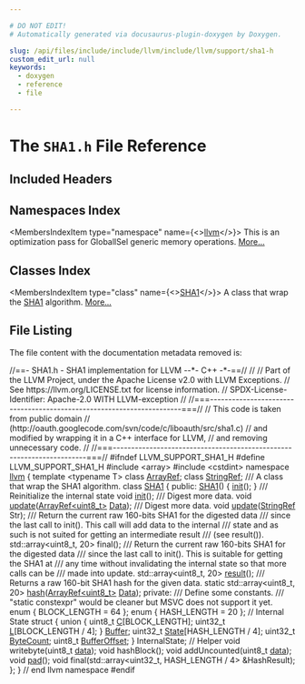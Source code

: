 ```yaml
---

# DO NOT EDIT!
# Automatically generated via docusaurus-plugin-doxygen by Doxygen.

slug: /api/files/include/include/llvm/include/llvm/support/sha1-h
custom_edit_url: null
keywords:
  - doxygen
  - reference
  - file

---
```





# The `SHA1.h` File Reference

<DoxygenPage pluginConfig={pluginConfig}>



## Included Headers

<IncludesList>
<IncludesListItem
  filePath="array"
  permalink=""
  isLocal="false" />
<IncludesListItem
  filePath="cstdint"
  permalink=""
  isLocal="false" />
</IncludesList>

## Namespaces Index

<MembersIndex>

<MembersIndexItem
  type="namespace"
  name={<><a href="/docs/api/namespaces/llvm">llvm</a></>}>
This is an optimization pass for GlobalISel generic memory operations. <a href="/docs/api/namespaces/llvm/#details">More...</a>
</MembersIndexItem>

</MembersIndex>

## Classes Index

<MembersIndex>

<MembersIndexItem
  type="class"
  name={<><a href="/docs/api/classes/llvm/sha1">SHA1</a></>}>
A class that wrap the <a href="/docs/api/classes/llvm/sha1">SHA1</a> algorithm. <a href="/docs/api/classes/llvm/sha1/#details">More...</a>
</MembersIndexItem>

</MembersIndex>


## File Listing

The file content with the documentation metadata removed is:

<ProgramListing>

<Link id="l00001" /><CodeLine lineNumber="1"><Highlight kind="comment">//==- SHA1.h - SHA1 implementation for LLVM                     --&#42;- C++ -&#42;-==//</Highlight><Highlight kind="normal"></Highlight></CodeLine>
<Link id="l00002" /><CodeLine lineNumber="2"><Highlight kind="normal"></Highlight><Highlight kind="comment">//</Highlight><Highlight kind="normal"></Highlight></CodeLine>
<Link id="l00003" /><CodeLine lineNumber="3"><Highlight kind="normal"></Highlight><Highlight kind="comment">// Part of the LLVM Project, under the Apache License v2.0 with LLVM Exceptions.</Highlight><Highlight kind="normal"></Highlight></CodeLine>
<Link id="l00004" /><CodeLine lineNumber="4"><Highlight kind="normal"></Highlight><Highlight kind="comment">// See https://llvm.org/LICENSE.txt for license information.</Highlight><Highlight kind="normal"></Highlight></CodeLine>
<Link id="l00005" /><CodeLine lineNumber="5"><Highlight kind="normal"></Highlight><Highlight kind="comment">// SPDX-License-Identifier: Apache-2.0 WITH LLVM-exception</Highlight><Highlight kind="normal"></Highlight></CodeLine>
<Link id="l00006" /><CodeLine lineNumber="6"><Highlight kind="normal"></Highlight><Highlight kind="comment">//</Highlight><Highlight kind="normal"></Highlight></CodeLine>
<Link id="l00007" /><CodeLine lineNumber="7"><Highlight kind="normal"></Highlight><Highlight kind="comment">//===----------------------------------------------------------------------===//</Highlight><Highlight kind="normal"></Highlight></CodeLine>
<Link id="l00008" /><CodeLine lineNumber="8"><Highlight kind="normal"></Highlight><Highlight kind="comment">// This code is taken from public domain</Highlight><Highlight kind="normal"></Highlight></CodeLine>
<Link id="l00009" /><CodeLine lineNumber="9"><Highlight kind="normal"></Highlight><Highlight kind="comment">// (http://oauth.googlecode.com/svn/code/c/liboauth/src/sha1.c)</Highlight><Highlight kind="normal"></Highlight></CodeLine>
<Link id="l00010" /><CodeLine lineNumber="10"><Highlight kind="normal"></Highlight><Highlight kind="comment">// and modified by wrapping it in a C++ interface for LLVM,</Highlight><Highlight kind="normal"></Highlight></CodeLine>
<Link id="l00011" /><CodeLine lineNumber="11"><Highlight kind="normal"></Highlight><Highlight kind="comment">// and removing unnecessary code.</Highlight><Highlight kind="normal"></Highlight></CodeLine>
<Link id="l00012" /><CodeLine lineNumber="12"><Highlight kind="normal"></Highlight><Highlight kind="comment">//</Highlight><Highlight kind="normal"></Highlight></CodeLine>
<Link id="l00013" /><CodeLine lineNumber="13"><Highlight kind="normal"></Highlight><Highlight kind="comment">//===----------------------------------------------------------------------===//</Highlight><Highlight kind="normal"></Highlight></CodeLine>
<Link id="l00014" /><CodeLine lineNumber="14"><Highlight kind="normal"></Highlight></CodeLine>
<Link id="l00015" /><CodeLine lineNumber="15"><Highlight kind="normal"></Highlight><Highlight kind="preprocessor">#ifndef LLVM&#95;SUPPORT&#95;SHA1&#95;H</Highlight><Highlight kind="normal"></Highlight></CodeLine>
<Link id="l00016" /><CodeLine lineNumber="16"><Highlight kind="normal"></Highlight><Highlight kind="preprocessor">#define LLVM&#95;SUPPORT&#95;SHA1&#95;H</Highlight><Highlight kind="normal"></Highlight></CodeLine>
<Link id="l00017" /><CodeLine lineNumber="17"><Highlight kind="normal"></Highlight></CodeLine>
<Link id="l00018" /><CodeLine lineNumber="18"><Highlight kind="normal"></Highlight><Highlight kind="preprocessor">#include &lt;array&gt;</Highlight><Highlight kind="normal"></Highlight></CodeLine>
<Link id="l00019" /><CodeLine lineNumber="19"><Highlight kind="normal"></Highlight><Highlight kind="preprocessor">#include &lt;cstdint&gt;</Highlight><Highlight kind="normal"></Highlight></CodeLine>
<Link id="l00020" /><CodeLine lineNumber="20"><Highlight kind="normal"></Highlight></CodeLine>
<Link id="l00021" /><CodeLine lineNumber="21"><Highlight kind="normal"></Highlight><Highlight kind="keyword">namespace </Highlight><Highlight kind="normal"><a href="/docs/api/namespaces/llvm">llvm</a> &#123;</Highlight></CodeLine>
<Link id="l00022" /><CodeLine lineNumber="22"><Highlight kind="normal"></Highlight><Highlight kind="keyword">template</Highlight><Highlight kind="normal"> &lt;</Highlight><Highlight kind="keyword">typename</Highlight><Highlight kind="normal"> T&gt; </Highlight><Highlight kind="keyword">class </Highlight><Highlight kind="normal"><a href="/docs/api/classes/llvm/arrayref">ArrayRef</a>;</Highlight></CodeLine>
<Link id="l00023" /><CodeLine lineNumber="23"><Highlight kind="normal"></Highlight><Highlight kind="keyword">class </Highlight><Highlight kind="normal"><a href="/docs/api/classes/llvm/stringref">StringRef</a>;</Highlight></CodeLine>
<Link id="l00024" /><CodeLine lineNumber="24"><Highlight kind="normal"></Highlight><Highlight kind="comment"></Highlight></CodeLine>
<Link id="l00025" /><CodeLine lineNumber="25"><Highlight kind="comment">/// A class that wrap the SHA1 algorithm.</Highlight><Highlight kind="normal"></Highlight></CodeLine>
<Link id="l00026" /><CodeLine lineNumber="26" lineLink="/docs/api/classes/llvm/sha1"><Highlight kind="normal"></Highlight><Highlight kind="keyword">class </Highlight><Highlight kind="normal"><a href="/docs/api/classes/llvm/sha1/#a42317297215f1ed61251a3b349546c50">SHA1</a> &#123;</Highlight></CodeLine>
<Link id="l00027" /><CodeLine lineNumber="27"><Highlight kind="normal"></Highlight><Highlight kind="keyword">public</Highlight><Highlight kind="normal">:</Highlight></CodeLine>
<Link id="l00028" /><CodeLine lineNumber="28" lineLink="/docs/api/classes/llvm/sha1/#a42317297215f1ed61251a3b349546c50"><Highlight kind="normal">  <a href="/docs/api/classes/llvm/sha1/#a42317297215f1ed61251a3b349546c50">SHA1</a>() &#123; <a href="/docs/api/classes/llvm/sha1/#a859ad0642b7522eba6124e9c3302e674">init</a>(); &#125;</Highlight></CodeLine>
<Link id="l00029" /><CodeLine lineNumber="29"><Highlight kind="normal"></Highlight><Highlight kind="comment"></Highlight></CodeLine>
<Link id="l00030" /><CodeLine lineNumber="30"><Highlight kind="comment">  /// Reinitialize the internal state</Highlight><Highlight kind="normal"></Highlight></CodeLine>
<Link id="l00031" /><CodeLine lineNumber="31"><Highlight kind="normal">  </Highlight><Highlight kind="keywordtype">void</Highlight><Highlight kind="normal"> <a href="/docs/api/classes/llvm/sha1/#a859ad0642b7522eba6124e9c3302e674">init</a>();</Highlight></CodeLine>
<Link id="l00032" /><CodeLine lineNumber="32"><Highlight kind="normal"></Highlight><Highlight kind="comment"></Highlight></CodeLine>
<Link id="l00033" /><CodeLine lineNumber="33"><Highlight kind="comment">  /// Digest more data.</Highlight><Highlight kind="normal"></Highlight></CodeLine>
<Link id="l00034" /><CodeLine lineNumber="34"><Highlight kind="normal">  </Highlight><Highlight kind="keywordtype">void</Highlight><Highlight kind="normal"> <a href="/docs/api/classes/llvm/sha1/#a58395fd08227a05b497a31b8a913645b">update</a>(<a href="/docs/api/classes/llvm/arrayref">ArrayRef&lt;uint8&#95;t&gt;</a> <a href="/docs/api/namespaces/llvm/#aa20539e89704d20b98b97e9c3feac934">Data</a>);</Highlight></CodeLine>
<Link id="l00035" /><CodeLine lineNumber="35"><Highlight kind="normal"></Highlight><Highlight kind="comment"></Highlight></CodeLine>
<Link id="l00036" /><CodeLine lineNumber="36"><Highlight kind="comment">  /// Digest more data.</Highlight><Highlight kind="normal"></Highlight></CodeLine>
<Link id="l00037" /><CodeLine lineNumber="37"><Highlight kind="normal">  </Highlight><Highlight kind="keywordtype">void</Highlight><Highlight kind="normal"> <a href="/docs/api/classes/llvm/sha1/#a58395fd08227a05b497a31b8a913645b">update</a>(<a href="/docs/api/classes/llvm/stringref">StringRef</a> Str);</Highlight></CodeLine>
<Link id="l00038" /><CodeLine lineNumber="38"><Highlight kind="normal"></Highlight><Highlight kind="comment"></Highlight></CodeLine>
<Link id="l00039" /><CodeLine lineNumber="39"><Highlight kind="comment">  /// Return the current raw 160-bits SHA1 for the digested data</Highlight></CodeLine>
<Link id="l00040" /><CodeLine lineNumber="40"><Highlight kind="comment">  /// since the last call to init(). This call will add data to the internal</Highlight></CodeLine>
<Link id="l00041" /><CodeLine lineNumber="41"><Highlight kind="comment">  /// state and as such is not suited for getting an intermediate result</Highlight></CodeLine>
<Link id="l00042" /><CodeLine lineNumber="42"><Highlight kind="comment">  /// (see result()).</Highlight><Highlight kind="normal"></Highlight></CodeLine>
<Link id="l00043" /><CodeLine lineNumber="43"><Highlight kind="normal">  std::array&lt;uint8&#95;t, 20&gt; </Highlight><Highlight kind="keyword">final</Highlight><Highlight kind="normal">();</Highlight></CodeLine>
<Link id="l00044" /><CodeLine lineNumber="44"><Highlight kind="normal"></Highlight><Highlight kind="comment"></Highlight></CodeLine>
<Link id="l00045" /><CodeLine lineNumber="45"><Highlight kind="comment">  /// Return the current raw 160-bits SHA1 for the digested data</Highlight></CodeLine>
<Link id="l00046" /><CodeLine lineNumber="46"><Highlight kind="comment">  /// since the last call to init(). This is suitable for getting the SHA1 at</Highlight></CodeLine>
<Link id="l00047" /><CodeLine lineNumber="47"><Highlight kind="comment">  /// any time without invalidating the internal state so that more calls can be</Highlight></CodeLine>
<Link id="l00048" /><CodeLine lineNumber="48"><Highlight kind="comment">  /// made into update.</Highlight><Highlight kind="normal"></Highlight></CodeLine>
<Link id="l00049" /><CodeLine lineNumber="49"><Highlight kind="normal">  std::array&lt;uint8&#95;t, 20&gt; <a href="/docs/api/classes/llvm/sha1/#a7eb2516a7f44fe4a89a56996aab632c9">result</a>();</Highlight></CodeLine>
<Link id="l00050" /><CodeLine lineNumber="50"><Highlight kind="normal"></Highlight><Highlight kind="comment"></Highlight></CodeLine>
<Link id="l00051" /><CodeLine lineNumber="51"><Highlight kind="comment">  /// Returns a raw 160-bit SHA1 hash for the given data.</Highlight><Highlight kind="normal"></Highlight></CodeLine>
<Link id="l00052" /><CodeLine lineNumber="52"><Highlight kind="normal">  </Highlight><Highlight kind="keyword">static</Highlight><Highlight kind="normal"> std::array&lt;uint8&#95;t, 20&gt; <a href="/docs/api/classes/llvm/sha1/#a771a2527f4fc7271de7eb00506db476d">hash</a>(<a href="/docs/api/classes/llvm/arrayref">ArrayRef&lt;uint8&#95;t&gt;</a> <a href="/docs/api/namespaces/llvm/#aa20539e89704d20b98b97e9c3feac934">Data</a>);</Highlight></CodeLine>
<Link id="l00053" /><CodeLine lineNumber="53"><Highlight kind="normal"></Highlight></CodeLine>
<Link id="l00054" /><CodeLine lineNumber="54"><Highlight kind="normal"></Highlight><Highlight kind="keyword">private</Highlight><Highlight kind="normal">:</Highlight><Highlight kind="comment"></Highlight></CodeLine>
<Link id="l00055" /><CodeLine lineNumber="55"><Highlight kind="comment">  /// Define some constants.</Highlight></CodeLine>
<Link id="l00056" /><CodeLine lineNumber="56"><Highlight kind="comment">  /// &quot;static constexpr&quot; would be cleaner but MSVC does not support it yet.</Highlight><Highlight kind="normal"></Highlight></CodeLine>
<Link id="l00057" /><CodeLine lineNumber="57"><Highlight kind="normal">  </Highlight><Highlight kind="keyword">enum</Highlight><Highlight kind="normal"> &#123; BLOCK&#95;LENGTH = 64 &#125;;</Highlight></CodeLine>
<Link id="l00058" /><CodeLine lineNumber="58"><Highlight kind="normal">  </Highlight><Highlight kind="keyword">enum</Highlight><Highlight kind="normal"> &#123; HASH&#95;LENGTH = 20 &#125;;</Highlight></CodeLine>
<Link id="l00059" /><CodeLine lineNumber="59"><Highlight kind="normal"></Highlight></CodeLine>
<Link id="l00060" /><CodeLine lineNumber="60"><Highlight kind="normal">  </Highlight><Highlight kind="comment">// Internal State</Highlight><Highlight kind="normal"></Highlight></CodeLine>
<Link id="l00061" /><CodeLine lineNumber="61"><Highlight kind="normal">  </Highlight><Highlight kind="keyword">struct </Highlight><Highlight kind="normal">&#123;</Highlight></CodeLine>
<Link id="l00062" /><CodeLine lineNumber="62"><Highlight kind="normal">    </Highlight><Highlight kind="keyword">union </Highlight><Highlight kind="normal">&#123;</Highlight></CodeLine>
<Link id="l00063" /><CodeLine lineNumber="63" lineLink="/docs/api/classes/llvm/sha1/#a5f5a883e08798590a31ee234b9d6cc44"><Highlight kind="normal">      uint8&#95;t <a href="/docs/api/classes/llvm/sha1/#a5f5a883e08798590a31ee234b9d6cc44">C</a>&#91;BLOCK&#95;LENGTH&#93;;</Highlight></CodeLine>
<Link id="l00064" /><CodeLine lineNumber="64" lineLink="/docs/api/classes/llvm/sha1/#ae51e8ae347d38a05773822757769de5c"><Highlight kind="normal">      uint32&#95;t <a href="/docs/api/classes/llvm/sha1/#ae51e8ae347d38a05773822757769de5c">L</a>&#91;BLOCK&#95;LENGTH / 4&#93;;</Highlight></CodeLine>
<Link id="l00065" /><CodeLine lineNumber="65" lineLink="/docs/api/classes/llvm/sha1/#a4b5e0595fd83b46a269b1aed05ed7beb"><Highlight kind="normal">    &#125; <a href="/docs/api/classes/llvm/sha1/#a4b5e0595fd83b46a269b1aed05ed7beb">Buffer</a>;</Highlight></CodeLine>
<Link id="l00066" /><CodeLine lineNumber="66" lineLink="/docs/api/classes/llvm/sha1/#a8db41e19bd7e377f8f6173b518f62291"><Highlight kind="normal">    uint32&#95;t <a href="/docs/api/classes/llvm/sha1/#a8db41e19bd7e377f8f6173b518f62291">State</a>&#91;HASH&#95;LENGTH / 4&#93;;</Highlight></CodeLine>
<Link id="l00067" /><CodeLine lineNumber="67" lineLink="/docs/api/classes/llvm/sha1/#a7f132895bfa07be435caf859babe1d69"><Highlight kind="normal">    uint32&#95;t <a href="/docs/api/classes/llvm/sha1/#a7f132895bfa07be435caf859babe1d69">ByteCount</a>;</Highlight></CodeLine>
<Link id="l00068" /><CodeLine lineNumber="68" lineLink="/docs/api/classes/llvm/sha1/#ae5c37043a33dbbccc5235057f6ef743d"><Highlight kind="normal">    uint8&#95;t <a href="/docs/api/classes/llvm/sha1/#ae5c37043a33dbbccc5235057f6ef743d">BufferOffset</a>;</Highlight></CodeLine>
<Link id="l00069" /><CodeLine lineNumber="69"><Highlight kind="normal">  &#125; InternalState;</Highlight></CodeLine>
<Link id="l00070" /><CodeLine lineNumber="70"><Highlight kind="normal"></Highlight></CodeLine>
<Link id="l00071" /><CodeLine lineNumber="71"><Highlight kind="normal">  </Highlight><Highlight kind="comment">// Helper</Highlight><Highlight kind="normal"></Highlight></CodeLine>
<Link id="l00072" /><CodeLine lineNumber="72"><Highlight kind="normal">  </Highlight><Highlight kind="keywordtype">void</Highlight><Highlight kind="normal"> writebyte(uint8&#95;t <a href="/docs/api/files/lib/lib/codegen/staticdatasplitter-cpp/#ad2fefd8832b4b1ea3dbb1f621063bbff">data</a>);</Highlight></CodeLine>
<Link id="l00073" /><CodeLine lineNumber="73"><Highlight kind="normal">  </Highlight><Highlight kind="keywordtype">void</Highlight><Highlight kind="normal"> hashBlock();</Highlight></CodeLine>
<Link id="l00074" /><CodeLine lineNumber="74"><Highlight kind="normal">  </Highlight><Highlight kind="keywordtype">void</Highlight><Highlight kind="normal"> addUncounted(uint8&#95;t <a href="/docs/api/files/lib/lib/codegen/staticdatasplitter-cpp/#ad2fefd8832b4b1ea3dbb1f621063bbff">data</a>);</Highlight></CodeLine>
<Link id="l00075" /><CodeLine lineNumber="75"><Highlight kind="normal">  </Highlight><Highlight kind="keywordtype">void</Highlight><Highlight kind="normal"> <a href="/docs/api/files/lib/lib/support/tarwriter-cpp/#a498738d65e5a3c57d210f97b7a475d54">pad</a>();</Highlight></CodeLine>
<Link id="l00076" /><CodeLine lineNumber="76"><Highlight kind="normal"></Highlight></CodeLine>
<Link id="l00077" /><CodeLine lineNumber="77"><Highlight kind="normal">  </Highlight><Highlight kind="keywordtype">void</Highlight><Highlight kind="normal"> </Highlight><Highlight kind="keyword">final</Highlight><Highlight kind="normal">(std::array&lt;uint32&#95;t, HASH&#95;LENGTH / 4&gt; &amp;HashResult);</Highlight></CodeLine>
<Link id="l00078" /><CodeLine lineNumber="78"><Highlight kind="normal">&#125;;</Highlight></CodeLine>
<Link id="l00079" /><CodeLine lineNumber="79"><Highlight kind="normal"></Highlight></CodeLine>
<Link id="l00080" /><CodeLine lineNumber="80"><Highlight kind="normal">&#125; </Highlight><Highlight kind="comment">// end llvm namespace</Highlight><Highlight kind="normal"></Highlight></CodeLine>
<Link id="l00081" /><CodeLine lineNumber="81"><Highlight kind="normal"></Highlight></CodeLine>
<Link id="l00082" /><CodeLine lineNumber="82"><Highlight kind="normal"></Highlight><Highlight kind="preprocessor">#endif</Highlight></CodeLine>

</ProgramListing>


</DoxygenPage>
